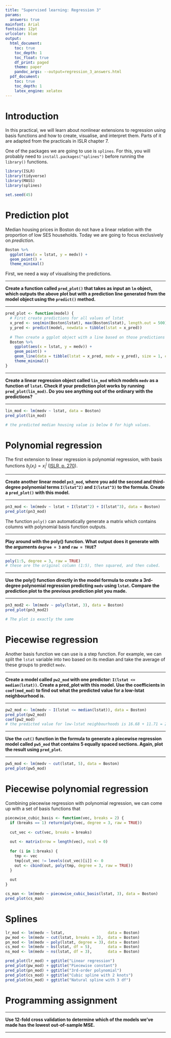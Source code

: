 ```yaml
---
title: "Supervised learning: Regression 3"
params:
  answers: true
mainfont: Arial
fontsize: 12pt
urlcolor: blue
output: 
  html_document:
    toc: true
    toc_depth: 1
    toc_float: true
    df_print: paged
    theme: paper
    pandoc_args: --output=regression_3_answers.html
  pdf_document:
    toc: true
    toc_depth: 1
    latex_engine: xelatex
---
```


# Introduction
In this practical, we will learn about nonlinear extensions to regression using basis functions and how to create, visualise, and interpret them. Parts of it are adapted from the practicals in ISLR chapter 7.

One of the packages we are going to use is `splines`. For this, you will probably need to `install.packages("splines")` before running the `library()` functions.

```r
library(ISLR)
library(tidyverse)
library(MASS)
library(splines)
```


```r
set.seed(45)
```


# Prediction plot
Median housing prices in Boston do not have a linear relation with the proportion of low SES households. Today we are going to focus exclusively on _prediction_.

```r
Boston %>% 
  ggplot(aes(x = lstat, y = medv)) +
  geom_point() +
  theme_minimal()
```

First, we need a way of visualising the predictions.

---

__Create a function called `pred_plot()` that takes as input an `lm` object, which outputs the above plot but with a prediction line generated from the model object using the `predict()` method.__

---

```r
pred_plot <- function(model) {
  # First create predictions for all values of lstat
  x_pred <- seq(min(Boston$lstat), max(Boston$lstat), length.out = 500)
  y_pred <- predict(model, newdata = tibble(lstat = x_pred))
  
  # Then create a ggplot object with a line based on those predictions
  Boston %>%
    ggplot(aes(x = lstat, y = medv)) +
    geom_point() +
    geom_line(data = tibble(lstat = x_pred, medv = y_pred), size = 1, col = "blue") +
    theme_minimal()
}
```

---

__Create a linear regression object called `lin_mod` which models `medv` as a function of `lstat`. Check if your prediction plot works by running `pred_plot(lin_mod)`. Do you see anything out of the ordinary with the predictions?__

---

```r
lin_mod <- lm(medv ~ lstat, data = Boston)
pred_plot(lin_mod)

# the predicted median housing value is below 0 for high values.
```

# Polynomial regression

The first extension to linear regression is polynomial regression, with basis functions $b_j(x_i) = x_i^j$ ([ISLR, p. 270](https://www-bcf.usc.edu/~gareth/ISL/ISLR%20Seventh%20Printing.pdf#page=284&zoom=auto,-352,436)). 

---

__Create another linear model `pn3_mod`, where you add the second and third-degree polynomial terms `I(lstat^2)` and `I(lstat^3)` to the formula. Create a `pred_plot()` with this model.__

---

```r

pn3_mod <- lm(medv ~ lstat + I(lstat^2) + I(lstat^3), data = Boston)
pred_plot(pn3_mod)

```

The function `poly()` can automatically generate a matrix which contains columns with polynomial basis function outputs.

---

__Play around with the poly() function. What output does it generate with the arguments `degree = 3` and `raw = TRUE`?__

---

```r

poly(1:5, degree = 3, raw = TRUE)
# these are the original column (1:5), then squared, and then cubed.

```

---

__Use the poly() function directly in the model formula to create a 3rd-degree polynomial regression predicting `medv` using `lstat`. Compare the prediction plot to the previous prediction plot you made.__

---

```r
pn3_mod2 <- lm(medv ~ poly(lstat, 3), data = Boston)
pred_plot(pn3_mod2)

# The plot is exactly the same
```

# Piecewise regression

Another basis function we can use is a step function. For example, we can split the `lstat` variable into two based on its median and take the average of these groups to predict `medv`.

---

__Create a model called `pw2_mod` with one predictor: `I(lstat <= median(lstat))`. Create a pred_plot with this model. Use the coefficients in `coef(med_mod)` to find out what the predicted value for a low-lstat neighbourhood is.__

---


```r

pw2_mod <- lm(medv ~ I(lstat <= median(lstat)), data = Boston)
pred_plot(pw2_mod)
coef(pw2_mod)
# the predicted value for low-lstat neighbourhoods is 16.68 + 11.71 = 28.39

```

---

__Use the `cut()` function in the formula to generate a piecewise regression model called `pw5_mod` that contains 5 equally spaced sections. Again, plot the result using `pred_plot`.__

---

```r

pw5_mod <- lm(medv ~ cut(lstat, 5), data = Boston)
pred_plot(pw5_mod)

```



# Piecewise polynomial regression

Combining piecewise regression with polynomial regression, we can come up with a set of basis functions that 

```r
piecewise_cubic_basis <- function(vec, breaks = 2) {
  if (breaks == 1) return(poly(vec, degree = 3, raw = TRUE))
  
  cut_vec <- cut(vec, breaks = breaks)
  
  out <- matrix(nrow = length(vec), ncol = 0)
  
  for (i in 1:breaks) {
    tmp <- vec
    tmp[cut_vec != levels(cut_vec)[i]] <- 0
    out <- cbind(out, poly(tmp, degree = 3, raw = TRUE))
  }
  
  out
}

cs_man <- lm(medv ~ piecewise_cubic_basis(lstat, 3), data = Boston)
pred_plot(cs_man)
```



# Splines

```r
lr_mod <- lm(medv ~ lstat,                   data = Boston)
pw_mod <- lm(medv ~ cut(lstat, breaks = 3),  data = Boston)
pn_mod <- lm(medv ~ poly(lstat, degree = 3), data = Boston)
cs_mod <- lm(medv ~ bs(lstat, df = 5),       data = Boston)
ns_mod <- lm(medv ~ ns(lstat, df = 3),       data = Boston)
```


```r

pred_plot(lr_mod) + ggtitle("Linear regression")
pred_plot(pw_mod) + ggtitle("Piecewise constant")
pred_plot(pn_mod) + ggtitle("3rd-order polynomial")
pred_plot(cs_mod) + ggtitle("Cubic spline with 2 knots")
pred_plot(ns_mod) + ggtitle("Natural spline with 3 df")

```


# Programming assignment

---

__Use 12-fold cross validation to determine which of the models we've made has the lowest out-of-sample MSE.__

---


